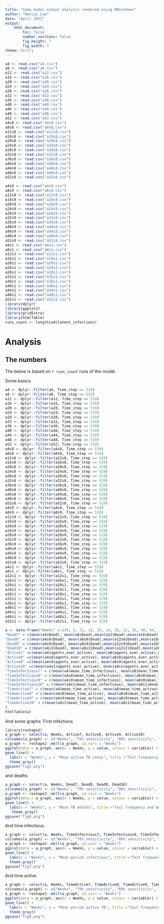 ---
title: "Some model output analysis rendered using RMarkdown"
author: "Marcus Low"
date: "April 2023"
output:
    html_document:  
        toc: false
        number_sections: false
        fig_height: 7
        fig_width: 7
theme: darkly
--- 

```{R load_the_basics, include=FALSE}
a4 <- read.csv("a4.csv")
a8 <- read.csv("a8.csv")
a12 <- read.csv("a12.csv")
a16 <- read.csv("a16.csv")
a20 <- read.csv("a20.csv")
a24 <- read.csv("a24.csv")
a28 <- read.csv("a28.csv")
a32 <- read.csv("a32.csv")
a36 <- read.csv("a36.csv")
a40 <- read.csv("a40.csv")
a44 <- read.csv("a44.csv")
a48 <- read.csv("a48.csv")
a52 <- read.csv("a52.csv")
a4s8 <- read.csv("a4s8.csv")
a8s8 <- read.csv("a8s8.csv")
a12s8 <- read.csv("a12s8.csv")
a16s8 <- read.csv("a16s8.csv")
a20s8 <- read.csv("a20s8.csv")
a24s8 <- read.csv("a24s8.csv")
a28s8 <- read.csv("a28s8.csv")
a32s8 <- read.csv("a32s8.csv")
a36s8 <- read.csv("a36s8.csv")
a40s8 <- read.csv("a40s8.csv")
a44s8 <- read.csv("a44s8.csv")
a48s8 <- read.csv("a48s8.csv")
a52s8 <- read.csv("a52s8.csv")

a4s9 <- read.csv("a4s9.csv")
a8s9 <- read.csv("a8s9.csv")
a12s9 <- read.csv("a12s9.csv")
a16s9 <- read.csv("a16s9.csv")
a20s9 <- read.csv("a20s9.csv")
a24s9 <- read.csv("a24s9.csv")
a28s9 <- read.csv("a28s9.csv")
a32s9 <- read.csv("a32s9.csv")
a36s9 <- read.csv("a36s9.csv")
a40s9 <- read.csv("a40s9.csv")
a44s9 <- read.csv("a44s9.csv")
a48s9 <- read.csv("a48s9.csv")
a52s9 <- read.csv("a52s9.csv")
a4s1 <- read.csv("a4s1.csv")
a8s1 <- read.csv("a8s1.csv")
a12s1 <- read.csv("a12s1.csv")
a16s1 <- read.csv("a16s1.csv")
a20s1 <- read.csv("a20s1.csv")
a24s1 <- read.csv("a24s1.csv")
a28s1 <- read.csv("a28s1.csv")
a32s1 <- read.csv("a32s1.csv")
a36s1 <- read.csv("a36s1.csv")
a40s1 <- read.csv("a40s1.csv")
a44s1 <- read.csv("a44s1.csv")
a48s1 <- read.csv("a48s1.csv")
a52s1 <- read.csv("a52s1.csv")
library(dplyr)
library(ggplot2)
library(gridExtra)
library(htmlTable)
runs_count <- length(a4$latent_infections)
```

# Analysis {.tabset .tabset-fade .tabset-pills}

## The numbers
The below is based on `r runs_count` runs of the model.

Some basics

```{R basic_numbers, echo = FALSE}
a4 <- dplyr::filter(a4, Time_step == 519)
a8 <- dplyr::filter(a8, Time_step == 519)
a12 <- dplyr::filter(a12, Time_step == 519)
a16 <- dplyr::filter(a16, Time_step == 519)
a20 <- dplyr::filter(a20, Time_step == 519)
a24 <- dplyr::filter(a24, Time_step == 519)
a28 <- dplyr::filter(a28, Time_step == 519)
a32 <- dplyr::filter(a32, Time_step == 519)
a36 <- dplyr::filter(a36, Time_step == 519)
a40 <- dplyr::filter(a40, Time_step == 519)
a44 <- dplyr::filter(a44, Time_step == 519)
a48 <- dplyr::filter(a48, Time_step == 519)
a52 <- dplyr::filter(a52, Time_step == 519)
a4s8 <- dplyr::filter(a4s8, Time_step == 519)
a8s8 <- dplyr::filter(a8s8, Time_step == 519)
a12s8 <- dplyr::filter(a12s8, Time_step == 519)
a16s8 <- dplyr::filter(a16s8, Time_step == 519)
a20s8 <- dplyr::filter(a20s8, Time_step == 519)
a24s8 <- dplyr::filter(a24s8, Time_step == 519)
a28s8 <- dplyr::filter(a28s8, Time_step == 519)
a32s8 <- dplyr::filter(a32s8, Time_step == 519)
a36s8 <- dplyr::filter(a36s8, Time_step == 519)
a40s8 <- dplyr::filter(a40s8, Time_step == 519)
a44s8 <- dplyr::filter(a44s8, Time_step == 519)
a48s8 <- dplyr::filter(a48s8, Time_step == 519)
a52s8 <- dplyr::filter(a52s8, Time_step == 519)
a4s9 <- dplyr::filter(a4s9, Time_step == 519)
a8s9 <- dplyr::filter(a8s9, Time_step == 519)
a12s9 <- dplyr::filter(a12s9, Time_step == 519)
a16s9 <- dplyr::filter(a16s9, Time_step == 519)
a20s9 <- dplyr::filter(a20s9, Time_step == 519)
a24s9 <- dplyr::filter(a24s9, Time_step == 519)
a28s9 <- dplyr::filter(a28s9, Time_step == 519)
a32s9 <- dplyr::filter(a32s9, Time_step == 519)
a36s9 <- dplyr::filter(a36s9, Time_step == 519)
a40s9 <- dplyr::filter(a40s9, Time_step == 519)
a44s9 <- dplyr::filter(a44s9, Time_step == 519)
a48s9 <- dplyr::filter(a48s9, Time_step == 519)
a52s9 <- dplyr::filter(a52s9, Time_step == 519)
a4s1 <- dplyr::filter(a4s1, Time_step == 519)
a8s1 <- dplyr::filter(a8s1, Time_step == 519)
a12s1 <- dplyr::filter(a12s1, Time_step == 519)
a16s1 <- dplyr::filter(a16s1, Time_step == 519)
a20s1 <- dplyr::filter(a20s1, Time_step == 519)
a24s1 <- dplyr::filter(a24s1, Time_step == 519)
a28s1 <- dplyr::filter(a28s1, Time_step == 519)
a32s1 <- dplyr::filter(a32s1, Time_step == 519)
a36s1 <- dplyr::filter(a36s1, Time_step == 519)
a40s1 <- dplyr::filter(a40s1, Time_step == 519)
a44s1 <- dplyr::filter(a44s1, Time_step == 519)
a48s1 <- dplyr::filter(a48s1, Time_step == 519)
a52s1 <- dplyr::filter(a52s1, Time_step == 519)

a <- data.frame("Weeks" = c(4, 8, 12, 16, 20, 24, 28, 32, 36, 40, 44, 48, 52),
"Dead7" = c(mean(a4$Dead), mean(a8$Dead),mean(a12$Dead),mean(a16$Dead),mean(a20$Dead),mean(a24$Dead),mean(a28$Dead),mean(a32$Dead),mean(a36$Dead),mean(a40$Dead),mean(a44$Dead),mean(a48$Dead),mean(a52$Dead)),
"Dead8" = c(mean(a4s8$Dead), mean(a8s8$Dead),mean(a12s8$Dead),mean(a16s8$Dead),mean(a20s8$Dead),mean(a24s8$Dead),mean(a28s8$Dead),mean(a32s8$Dead),mean(a36s8$Dead),mean(a40s8$Dead),mean(a44s8$Dead),mean(a48s8$Dead),mean(a52s8$Dead)),
"Dead9" = c(mean(a4s9$Dead), mean(a8s9$Dead),mean(a12s9$Dead),mean(a16s9$Dead),mean(a20s9$Dead),mean(a24s9$Dead),mean(a28s9$Dead),mean(a32s9$Dead),mean(a36s9$Dead),mean(a40s9$Dead),mean(a44s9$Dead),mean(a48s9$Dead),mean(a52s9$Dead)),
"Dead10" = c(mean(a4s1$Dead), mean(a8s1$Dead),mean(a12s1$Dead),mean(a16s1$Dead),mean(a20s1$Dead),mean(a24s1$Dead),mean(a28s1$Dead),mean(a32s1$Dead),mean(a36s1$Dead),mean(a40s1$Dead),mean(a44s1$Dead),mean(a48s1$Dead),mean(a52s1$Dead)),
"Active7" =c(mean(a4$agents_ever_active), mean(a8$agents_ever_active),mean(a12$agents_ever_active),mean(a16$agents_ever_active),mean(a20$agents_ever_active),mean(a24$agents_ever_active),mean(a28$agents_ever_active),mean(a32$agents_ever_active),mean(a36$agents_ever_active),mean(a40$agents_ever_active),mean(a44$agents_ever_active),mean(a48$agents_ever_active),mean(a52$agents_ever_active)),
"Active8" =c(mean(a4s8$agents_ever_active), mean(a8s8$agents_ever_active),mean(a12s8$agents_ever_active),mean(a16s8$agents_ever_active),mean(a20s8$agents_ever_active),mean(a24s8$agents_ever_active),mean(a28s8$agents_ever_active),mean(a32s8$agents_ever_active),mean(a36s8$agents_ever_active),mean(a40s8$agents_ever_active),mean(a44s8$agents_ever_active),mean(a48s8$agents_ever_active),mean(a52s8$agents_ever_active)),
"Active9" =c(mean(a4s9$agents_ever_active), mean(a8s9$agents_ever_active),mean(a12s9$agents_ever_active),mean(a16s9$agents_ever_active),mean(a20s9$agents_ever_active),mean(a24s9$agents_ever_active),mean(a28s9$agents_ever_active),mean(a32s9$agents_ever_active),mean(a36s9$agents_ever_active),mean(a40s9$agents_ever_active),mean(a44s9$agents_ever_active),mean(a48s9$agents_ever_active),mean(a52s9$agents_ever_active)),
"Active10" =c(mean(a4s1$agents_ever_active), mean(a8s1$agents_ever_active),mean(a12s1$agents_ever_active),mean(a16s1$agents_ever_active),mean(a20s1$agents_ever_active),mean(a24s1$agents_ever_active),mean(a28s1$agents_ever_active),mean(a32s1$agents_ever_active),mean(a36s1$agents_ever_active),mean(a40s1$agents_ever_active),mean(a44s1$agents_ever_active),mean(a48s1$agents_ever_active),mean(a52s1$agents_ever_active)),
"TimeInfectious7" = c(mean(a4$mean_time_infectious), mean(a8$mean_time_infectious),mean(a12$mean_time_infectious),mean(a16$mean_time_infectious),mean(a20$mean_time_infectious),mean(a24$mean_time_infectious),mean(a28$mean_time_infectious),mean(a32$mean_time_infectious),mean(a36$mean_time_infectious),mean(a40$mean_time_infectious),mean(a44$mean_time_infectious),mean(a48$mean_time_infectious),mean(a52$mean_time_infectious)),
"TimeInfectious8" = c(mean(a4s8$mean_time_infectious), mean(a8s8$mean_time_infectious),mean(a12s8$mean_time_infectious),mean(a16s8$mean_time_infectious),mean(a20s8$mean_time_infectious),mean(a24s8$mean_time_infectious),mean(a28s8$mean_time_infectious),mean(a32s8$mean_time_infectious),mean(a36s8$mean_time_infectious),mean(a40s8$mean_time_infectious),mean(a44s8$mean_time_infectious),mean(a48s8$mean_time_infectious),mean(a52s8$mean_time_infectious)),
"TimeInfectious9" = c(mean(a4s9$mean_time_infectious), mean(a8s9$mean_time_infectious),mean(a12s9$mean_time_infectious),mean(a16s9$mean_time_infectious),mean(a20s9$mean_time_infectious),mean(a24s9$mean_time_infectious),mean(a28s9$mean_time_infectious),mean(a32s9$mean_time_infectious),mean(a36s9$mean_time_infectious),mean(a40s9$mean_time_infectious),mean(a44s9$mean_time_infectious),mean(a48s9$mean_time_infectious),mean(a52s9$mean_time_infectious)),
"TimeInfectious10" = c(mean(a4s1$mean_time_infectious), mean(a8s1$mean_time_infectious),mean(a12s1$mean_time_infectious),mean(a16s1$mean_time_infectious),mean(a20s1$mean_time_infectious),mean(a24s1$mean_time_infectious),mean(a28s1$mean_time_infectious),mean(a32s1$mean_time_infectious),mean(a36s1$mean_time_infectious),mean(a40s1$mean_time_infectious),mean(a44s1$mean_time_infectious),mean(a48s1$mean_time_infectious),mean(a52s1$mean_time_infectious)),
"TimeActive7" = c(mean(a4$mean_time_active), mean(a8$mean_time_active),mean(a12$mean_time_active),mean(a16$mean_time_active),mean(a20$mean_time_active),mean(a24$mean_time_active),mean(a28$mean_time_active),mean(a32$mean_time_active),mean(a36$mean_time_active),mean(a40$mean_time_active),mean(a44$mean_time_active),mean(a48$mean_time_active),mean(a52$mean_time_active)),
"TimeActive8" = c(mean(a4s8$mean_time_active), mean(a8s8$mean_time_active),mean(a12s8$mean_time_active),mean(a16s8$mean_time_active),mean(a20s8$mean_time_active),mean(a24s8$mean_time_active),mean(a28s8$mean_time_active),mean(a32s8$mean_time_active),mean(a36s8$mean_time_active),mean(a40s8$mean_time_active),mean(a44s8$mean_time_active),mean(a48s8$mean_time_active),mean(a52s8$mean_time_active)),
"TimeActive9" = c(mean(a4s9$mean_time_active), mean(a8s9$mean_time_active),mean(a12s9$mean_time_active),mean(a16s9$mean_time_active),mean(a20s9$mean_time_active),mean(a24s9$mean_time_active),mean(a28s9$mean_time_active),mean(a32s9$mean_time_active),mean(a36s9$mean_time_active),mean(a40s9$mean_time_active),mean(a44s9$mean_time_active),mean(a48s9$mean_time_active),mean(a52s9$mean_time_active)),
"TimeActive10" = c(mean(a4s1$mean_time_active), mean(a8s1$mean_time_active),mean(a12s1$mean_time_active),mean(a16s1$mean_time_active),mean(a20s1$mean_time_active),mean(a24s1$mean_time_active),mean(a28s1$mean_time_active),mean(a32s1$mean_time_active),mean(a36s1$mean_time_active),mean(a40s1$mean_time_active),mean(a44s1$mean_time_active),mean(a48s1$mean_time_active),mean(a52s1$mean_time_active))
)
htmlTable(a)
```

And some graphs. First infections 

```{R Infections_curves, echo = FALSE}
library(reshape2)
a_graph <- select(a, Weeks, Active7, Active8, Active9, Active10)
colnames(a_graph) <- c("Weeks", "70% sensitivity", "80% sensitivity", "90% sensitivity", "100% sensitivity")
a_graph <- reshape2::melt(a_graph, id.vars = "Weeks")
ggplot(data = a_graph, aes(x = Weeks, y = value, colour = variable)) +
geom_line() +
  labs(x = "Weeks", y = "Mean active TB cases", title ="Test frequency and mean cases of active TB") +
  theme_gray()
ggsave("fig5.png")
```

and deaths

```{R deaths_curves, echo = FALSE}
a_graph <- select(a, Weeks, Dead7, Dead8, Dead9, Dead10)
colnames(a_graph) <- c("Weeks", "70% sensitivity", "80% sensitivity", "90% sensitivity", "100% sensitivity")
a_graph <- reshape2::melt(a_graph, id.vars = "Weeks")
ggplot(data = a_graph, aes(x = Weeks, y = value, colour = variable)) +
geom_line() +
  labs(x = "Weeks", y = "Mean TB deaths", title ="Test frequency and mean TB deaths") +
   theme_gray()  
ggsave("fig6.png")
```

And time infectious 

```{R time_infectious_curves, echo = FALSE}
a_graph <- select(a, Weeks, TimeInfectious7, TimeInfectious8, TimeInfectious9, TimeInfectious10)
colnames(a_graph) <- c("Weeks", "70% sensitivity", "80% sensitivity", "90% sensitivity", "100% sensitivity")
a_graph <- reshape2::melt(a_graph, id.vars = "Weeks")
ggplot(data = a_graph, aes(x = Weeks, y = value, colour = variable)) +
geom_line() +
  labs(x = "Weeks", y = "Mean period infectious", title ="Test frequency and mean infectious period") +
  theme_gray()  
ggsave("fig7.png")
```

And time active

```{R time_active_curves, echo = FALSE}
a_graph <- select(a, Weeks, TimeActive7, TimeActive8, TimeActive9, TimeActive10)
colnames(a_graph) <- c("Weeks", "70% sensitivity", "80% sensitivity", "90% sensitivity", "100% sensitivity")
a_graph <- reshape2::melt(a_graph, id.vars = "Weeks")
ggplot(data = a_graph, aes(x = Weeks, y = value, colour = variable)) +
geom_line() +
  labs(x = "Weeks", y = "Mean period active TB", title ="Test frequency and mean period with active disease") +
  theme_gray()
ggsave("fig8.png")
```




